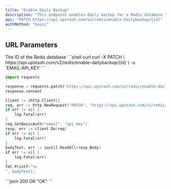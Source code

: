 ```yaml
---
title: "Enable Daily Backup"
description: "This endpoint enables daily backup for a Redis database."
api: "PATCH https://api.upstash.com/v2/redis/enable-dailybackup/{id}"
authMethod: "basic"
---
```


## URL Parameters

<ParamField path="id" type="string" required>
  The ID of the Redis database
</ParamField>

<RequestExample>
```shell curl
curl -X PATCH \
  https://api.upstash.com/v2/redis/enable-dailybackup/{id} \
  -u 'EMAIL:API_KEY'
```

```python Python
import requests

response = requests.patch('https://api.upstash.com/v2/redis/enable-dailybackup/{id}', auth=('EMAIL', 'API_KEY'))
response.content
```

```go Go
client := &http.Client{}
req, err := http.NewRequest("PATCH", "https://api.upstash.com/v2/redis/enable-dailybackup/{id}", nil)
if err != nil {
    log.Fatal(err)
}
req.SetBasicAuth("email", "api_key")
resp, err := client.Do(req)
if err != nil {
    log.Fatal(err)
}
bodyText, err := ioutil.ReadAll(resp.Body)
if err != nil {
    log.Fatal(err)
}
fmt.Printf("%s
", bodyText);
```
</RequestExample>

<ResponseExample>
```json 200 OK
"OK"
```
</ResponseExample>